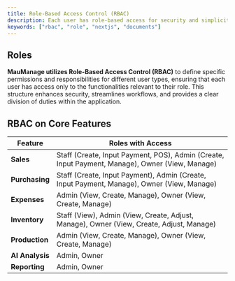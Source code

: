 ```yaml
---
title: Role-Based Access Control (RBAC)
description: Each user has role-based access for security and simplicity.
keywords: ["rbac", "role", "nextjs", "documents"]
---
```


## Roles

**MauManage utilizes Role-Based Access Control (RBAC)** to define specific permissions and responsibilities for different user types, ensuring that each user has access only to the functionalities relevant to their role. This structure enhances security, streamlines workflows, and provides a clear division of duties within the application.

<CardGrid>
  <Card
    subtitle="Roles"
    title="Owner"
    description="Have access to every feature in the system."
    href="/docs/basic-setup/installation"
  />
  <Card
    subtitle="Roles"
    title="Admin"
    description="Handle the core business processes efficiently and accurately."
    href="/docs/basic-setup/installation"
  />
  <Card
    subtitle="Roles"
    title="Staff"
    description="Only have access to operational features."
    href="/docs/basic-setup/installation"
  />
</CardGrid>

## RBAC on Core Features

| Feature                              | Roles with Access                                                                 |
| ------------------------------------ | --------------------------------------------------------------------------- |
| **Sales**            | Staff (Create, Input Payment, POS), Admin (Create, Input Payment, Manage), Owner (View, Manage)           |
| **Purchasing**              | Staff (Create, Input Payment), Admin (Create, Input Payment, Manage), Owner (View, Manage)                 |
| **Expenses**                     | Admin (View, Create, Manage), Owner (View, Create, Manage)                         |
| **Inventory**                           | Staff (View), Admin (View, Create, Adjust, Manage), Owner (View, Create, Adjust, Manage)                          |
| **Production**                | Admin (View, Create, Manage), Owner (View, Create, Manage)                               |
| **AI Analysis**                    | Admin, Owner                                    |
| **Reporting**                     | Admin, Owner                        |
